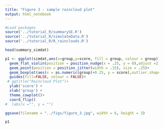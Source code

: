 ```yaml
---
title: "Figure 3 - sample raincloud plot"
output: html_notebook
---
```


```r
#Load packages
source('../tutorial_R/summarySE.R')
source('../tutorial_R/simulateData.R')
source('../tutorial_R/R_rainclouds.R')

```

```r

head(summary_simdat)

```
```r

p1 <- ggplot(simdat,aes(x=group,y=score, fill = group, colour = group))+
  geom_flat_violin(position = position_nudge(x = .25, y = 0),adjust =2, trim = TRUE)+
  geom_point(position = position_jitter(width = .15), size = .25)+
  geom_boxplot(aes(x = as.numeric(group)+0.25, y = score),outlier.shape = NA, alpha = 0.3, width = .1, colour = "BLACK", nudge_x = 1, nudge_y = 2) +
  guides(fill=FALSE, colour = FALSE)+
 # ggtitle("Raincloud Plot")+
  ylab('score') +
  xlab('group') +
  theme_cowplot()+
  coord_flip() 
#  labs(x ="", y = "")

ggsave(filename = "../figs/figure_3.jpg", width = 6, height = 3)

p1

```


